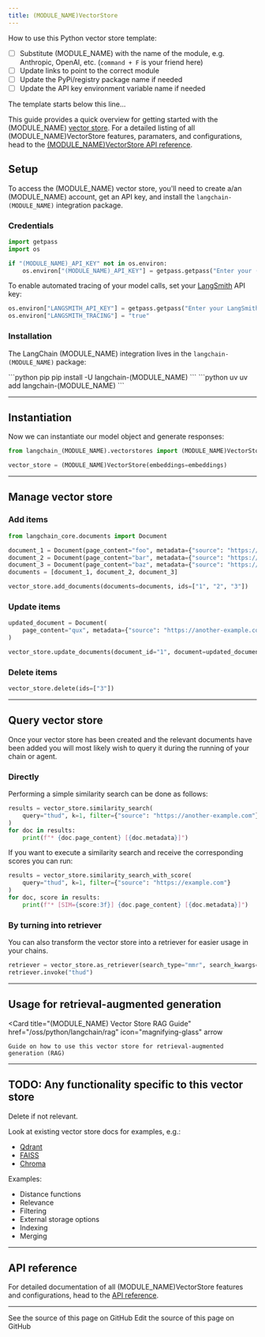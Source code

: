 ```yaml
---
title: (MODULE_NAME)VectorStore
---
```


How to use this Python vector store template:

- [ ] Substitute (MODULE_NAME) with the name of the module, e.g. Anthropic, OpenAI, etc. (`command + F` is your friend here)
- [ ] Update links to point to the correct module
- [ ] Update the PyPi/registry package name if needed
- [ ] Update the API key environment variable name if needed

The template starts below this line...

This guide provides a quick overview for getting started with the (MODULE_NAME) [vector store](/oss/python/integrations/vectorstores#overview). For a detailed listing of all (MODULE_NAME)VectorStore features, paramaters, and configurations, head to the [(MODULE_NAME)VectorStore API reference](<LINK>).

## Setup

To access the (MODULE_NAME) vector store, you'll need to create a/an (MODULE_NAME) account, get an API key, and install the `langchain-(MODULE_NAME)` integration package.

### Credentials

```python Set API key icon="key"
import getpass
import os

if "(MODULE_NAME)_API_KEY" not in os.environ:
    os.environ["(MODULE_NAME)_API_KEY"] = getpass.getpass("Enter your (MODULE_NAME) API key: ")
```

To enable automated <Tooltip tip="Log each step of a model's execution to debug and improve it">tracing</Tooltip> of your model calls, set your [LangSmith](https://docs.smith.langchain.com/) API key:

```python Enable tracing icon="flask"
os.environ["LANGSMITH_API_KEY"] = getpass.getpass("Enter your LangSmith API key: ")
os.environ["LANGSMITH_TRACING"] = "true"
```

### Installation

The LangChain (MODULE_NAME) integration lives in the `langchain-(MODULE_NAME)` package:

<CodeGroup>
    ```python pip
    pip install -U langchain-(MODULE_NAME)
    ```
    ```python uv
    uv add langchain-(MODULE_NAME)
    ```
</CodeGroup>

---

## Instantiation

Now we can instantiate our model object and generate responses:

```python Initialize vector store icon="database"
from langchain_(MODULE_NAME).vectorstores import (MODULE_NAME)VectorStore

vector_store = (MODULE_NAME)VectorStore(embeddings=embeddings)
```

---

## Manage vector store

### Add items

```python Add documents icon="folder-plus"
from langchain_core.documents import Document

document_1 = Document(page_content="foo", metadata={"source": "https://example.com"})
document_2 = Document(page_content="bar", metadata={"source": "https://example.com"})
document_3 = Document(page_content="baz", metadata={"source": "https://example.com"})
documents = [document_1, document_2, document_3]

vector_store.add_documents(documents=documents, ids=["1", "2", "3"])
```

### Update items

```python Update document by ID icon="pencil"
updated_document = Document(
    page_content="qux", metadata={"source": "https://another-example.com"}
)

vector_store.update_documents(document_id="1", document=updated_document)
```

### Delete items

```python Delete documents by IDs icon="trash"
vector_store.delete(ids=["3"])
```

---

## Query vector store

Once your vector store has been created and the relevant documents have been added you will most likely wish to query it during the running of your chain or agent.

### Directly

Performing a simple similarity search can be done as follows:

```python Similarity search icon="folder-tree"
results = vector_store.similarity_search(
    query="thud", k=1, filter={"source": "https://another-example.com"}
)
for doc in results:
    print(f"* {doc.page_content} [{doc.metadata}]")
```

If you want to execute a similarity search and receive the corresponding scores you can run:

```python Similarity search with scores icon="star-half-stroke"
results = vector_store.similarity_search_with_score(
    query="thud", k=1, filter={"source": "https://example.com"}
)
for doc, score in results:
    print(f"* [SIM={score:3f}] {doc.page_content} [{doc.metadata}]")
```

### By turning into retriever

You can also transform the vector store into a retriever for easier usage in your chains.

```python Create retriever icon="robot"
retriever = vector_store.as_retriever(search_type="mmr", search_kwargs={"k": 1})
retriever.invoke("thud")
```

---

## Usage for retrieval-augmented generation

<Card
    title="(MODULE_NAME) Vector Store RAG Guide"
    href="/oss/python/langchain/rag"
    icon="magnifying-glass"
    arrow
>
    Guide on how to use this vector store for retrieval-augmented generation (RAG)
</Card>

---

## TODO: Any functionality specific to this vector store

Delete if not relevant.

Look at existing vector store docs for examples, e.g.:

- [Qdrant](/oss/python/integrations/vectorstores/qdrant)
- [FAISS](/oss/python/integrations/vectorstores/faiss)
- [Chroma](/oss/python/integrations/vectorstores/chroma)

Examples:
- <Icon icon="ruler-horizontal" size={16}/> Distance functions
- <Icon icon="chart-simple" size={16}/> Relevance
- <Icon icon="filter" size={16}/> Filtering
- <Icon icon="server" size={16} /> External storage options
- <Icon icon="tags" size={16} /> Indexing
- <Icon icon="code-merge" size={16} /> Merging

---

## API reference

For detailed documentation of all (MODULE_NAME)VectorStore features and configurations, head to the [API reference](<LINK>).

---

<CardGroup cols={2}>
  <Card title="View Source" icon="eye" href="https://github.com/langchain-ai/docs/blob/main/src/oss/python/integrations/vectorstores/TEMPLATE.mdx">
    See the source of this page on GitHub
  </Card>
  <Card title="Edit Source" icon="pen-to-square" href="https://github.com/langchain-ai/docs/edit/main/src/oss/python/integrations/vectorstores/TEMPLATE.mdx">
    Edit the source of this page on GitHub
  </Card>
</CardGroup>
